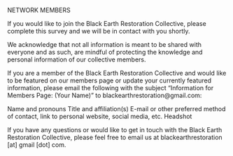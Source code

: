 NETWORK MEMBERS

If you would like to join the Black Earth Restoration Collective, please complete this survey and we will be in contact with you shortly.

We acknowledge that not all information is meant to be shared with everyone and as such, are mindful of protecting the knowledge and personal information of our collective members.

If you are a member of the Black Earth Restoration Collective and would like to be featured on our members page or update your currently featured information, please email the following with the subject “Information for Members Page: (Your Name)” to blackearthrestoration@gmail.com:

  Name and pronouns
  Title and affiliation(s)
  E-mail or other preferred method of contact, link to personal website, social media, etc.
  Headshot

If you have any questions or would like to get in touch with the Black Earth Restoration Collective, please feel free to email us at blackearthrestoration [at] gmail [dot] com. 

